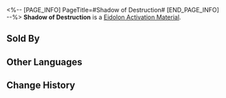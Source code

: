 <%-- [PAGE_INFO]
PageTitle=#Shadow of Destruction#
[END_PAGE_INFO] --%>
{{Item Infobox
|id          = 18001
|image       = Item Shadow of Destruction.png
|type        = Eidolon Activation Material
|invCategory = 
|rarity      = 5
|effect      = Material for raising Trailblazer: Destruction's Eidolon Level.
|description = Eidolon Projection generated when you tread on the Path of Destruction. One of the countless existing possibilities.
|source1     = [[Trailblaze Mission Rewards]]
|source2     = [[Level Rewards]]
|source3     = [[Internal Purchase Officer]]
|source4     = [[Underground Shop]]
}}
'''Shadow of Destruction''' is a [[Eidolon Activation Material]].

==Sold By==
{{Shop Availability}}

==Other Languages==
{{Other Languages
|en   = Shadow of Destruction
|zhs  = 「毁灭」之影
|zht  = 「毀滅」之影
|ja   = 「壊滅」の影
|ko   = 「파멸」의 그림자
|es   = Sombra de la Destrucción
|fr   = Ombre de la Destruction
|ru   = Тень Разрушения
|th   = Shadow of Destruction
|vi   = Hình Ảnh "Hủy Diệt"
|de   = Schatten der Zerstörung
|id   = Shadow of Destruction
|pt   = Sombra de Destruição
}}

==Change History==
{{Change History|2.0}}